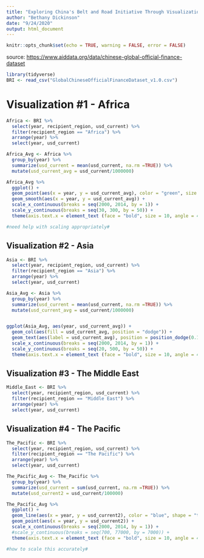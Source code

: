 ```yaml
---
title: "Exploring China's Belt and Road Initiative Through Visualizations"
author: "Bethany Dickinson"
date: "9/24/2020"
output: html_document
---
```


```r
knitr::opts_chunk$set(echo = TRUE, warning = FALSE, error = FALSE)
```
source: <https://www.aiddata.org/data/chinese-global-official-finance-dataset>

```r

library(tidyverse)
BRI <- read_csv("GlobalChineseOfficialFinanceDataset_v1.0.csv")

```

# Visualization #1 - Africa
```r

Africa <- BRI %>%
  select(year, recipient_region, usd_current) %>%
  filter(recipient_region == "Africa") %>%
  arrange(year) %>%
  select(year, usd_current)

Africa_Avg <- Africa %>%
  group_by(year) %>%
  summarize(usd_current = mean(usd_current, na.rm =TRUE)) %>%
  mutate(usd_current_avg = usd_current/1000000)

Africa_Avg %>%
  ggplot() +
  geom_point(aes(x = year, y = usd_current_avg), color = "green", size = 3) +
  geom_smooth(aes(x = year, y = usd_current_avg)) +
  scale_x_continuous(breaks = seq(2000, 2014, by = 1)) +
  scale_y_continuous(breaks = seq(30, 300, by = 50)) +
  theme(axis.text.x = element_text (face = "bold", size = 10, angle = 45))

#need help with scaling appropriately#
```



## Visualization #2 - Asia
```r

Asia <- BRI %>%
  select(year, recipient_region, usd_current) %>%
  filter(recipient_region == "Asia") %>%
  arrange(year) %>%
  select(year, usd_current)

Asia_Avg <- Asia %>%
  group_by(year) %>%
  summarize(usd_current = mean(usd_current, na.rm =TRUE)) %>% 
  mutate(usd_current_avg = usd_current/1000000)


ggplot(Asia_Avg, aes(year, usd_current_avg)) +
  geom_col(aes(fill = usd_current_avg, position = "dodge")) +
  geom_text(aes(label = usd_current_avg), position = position_dodge(0.1)) +
  scale_x_continuous(breaks = seq(2000, 2014, by = 1)) +
  scale_y_continuous(breaks = seq(20, 500, by = 50)) +
  theme(axis.text.x = element_text (face = "bold", size = 10, angle = 45))

```




## Visualization #3 - The Middle East
```r

Middle_East <- BRI %>% 
  select(year, recipient_region, usd_current) %>%
  filter(recipient_region == "Middle East") %>%
  arrange(year) %>%
  select(year, usd_current)


```


## Visualization #4 - The Pacific 

```r

The_Pacific <- BRI %>%
  select(year, recipient_region, usd_current) %>%
  filter(recipient_region == "The Pacific") %>%
  arrange(year) %>%
  select(year, usd_current) 

The_Pacific_Avg <- The_Pacific %>%
  group_by(year) %>%
  summarize(usd_current = sum(usd_current, na.rm =TRUE)) %>%
  mutate(usd_current2 = usd_current/100000) 

The_Pacific_Avg %>%
  ggplot() +
  geom_line(aes(x = year, y = usd_current2), color = "blue", shape = "triangle") +
  geom_point(aes(x = year, y = usd_current2)) +
  scale_x_continuous(breaks = seq(2000, 2014, by = 1)) +
  #scale_y_continuous(breaks = seq(700, 77000, by = 7000)) +
  theme(axis.text.x = element_text (face = "bold", size = 10, angle = 45))

#how to scale this accurately#
```


